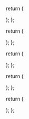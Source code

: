   return (
    <div>
      <Go />
    </div>
  );
};

  return (
    <div>
      <Python />
    </div>
  );
};

  return (
    <div>
      <TypeScript />
    </div>
  );
};

  return (
    <div>
      <Php />
    </div>
  );
};

  return (
    <div>
      <Java />
    </div>
  );
};
